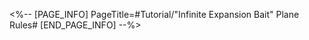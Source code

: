 <%-- [PAGE_INFO]
PageTitle=#Tutorial/"Infinite Expansion Bait" Plane Rules#
[END_PAGE_INFO] --%>
{{Tutorial
|sort      = 920501
|title     = "Infinite Expansion Bait" Plane Rules
|subtitle  = 
|type      = 
|about     = 
|image1    = Tutorial Infinite Expansion Bait Plane Rules 1.png{{subst:void|<!--$UPLOAD:<<SpriteOutput/TutorialPic/TutorialPage_920501.png>-<Tutorial Infinite Expansion Bait Plane Rules 1.png>-<Tutorial Files>>-->}}
|text1     = A large number of Trotters have appeared in the plane. Capture them and obtain {{Color|h|nobold=1|more Blessings}}.
}}